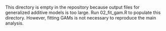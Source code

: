 This directory is empty in the repository because output files for generalized 
additive models is too large. Run 02_fit_gam.R to populate this directory. 
However, fitting GAMs is not necessary to reproduce the main analysis.
